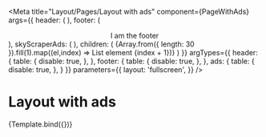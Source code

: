 
<Meta
  title="Layout/Pages/Layout with ads"
  component={PageWithAds}
  args={{
    header: (
      <SimpleHeader
        title="I am a simple header!"
        url="https://www.autoscout24.ch/de"
      />
    ),
    footer: (
      <Box bg="gray.200">
        <Divider />
        <Center><Text p="2xl">I am the footer</Text></Center>
      </Box>
    ),
    skyScraperAds: (
      <Box bg="red.100" h="600px" w="full" />
    ),
    children: (
      <Box bg="green.100" w="full">
        {Array.from({ length: 30 }).fill(1).map((el,index) =>
          <Box key={index} borderWidth='1px' borderRadius='lg' p="md" m="md">List element {index + 1}</Box>)}
      </Box>
    )
  }}
  argTypes={{
    header: {
      table: {
        disable: true,
      },
    },
    footer: {
      table: {
        disable: true,
      },
    },
    ads: {
      table: {
        disable: true,
      },
    }
  }}
  parameters={{
    layout: 'fullscreen',
  }}
/>


# Layout with ads

<Canvas>
  <Story
    name="Layout with ads"
  >
    {Template.bind({})}
  </Story>
</Canvas>

<ArgsTable story="Layout with ads" />

